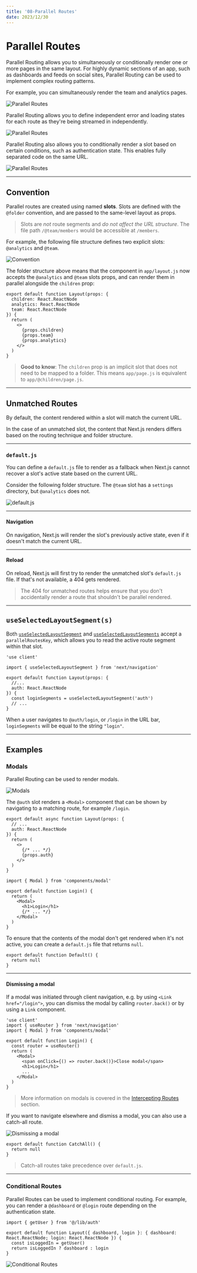 ```yaml
---
title: '08-Parallel Routes'
date: 2023/12/30
---
```


# Parallel Routes

Parallel Routing allows you to simultaneously or conditionally render one or more pages in the same layout. For highly dynamic sections of an app, such as dashboards and feeds on social sites, Parallel Routing can be used to implement complex routing patterns.

For example, you can simultaneously render the team and analytics pages.

![Parallel Routes](https://nextjs.org/_next/image?url=%2Fdocs%2Flight%2Fparallel-routes.png&w=3840&q=75&dpl=dpl_AGVpExNSxGb3dC5jrZYnL2rzPEsj)

Parallel Routing allows you to define independent error and loading states for each route as they're being streamed in independently.

![Parallel Routes](https://nextjs.org/_next/image?url=%2Fdocs%2Flight%2Fparallel-routes-cinematic-universe.png&w=3840&q=75&dpl=dpl_AGVpExNSxGb3dC5jrZYnL2rzPEsj)

Parallel Routing also allows you to conditionally render a slot based on certain conditions, such as authentication state. This enables fully separated code on the same URL.

![Parallel Routes](https://nextjs.org/_next/image?url=%2Fdocs%2Flight%2Fconditional-routes-ui.png&w=3840&q=75&dpl=dpl_AGVpExNSxGb3dC5jrZYnL2rzPEsj)

---

## Convention

Parallel routes are created using named **slots**. Slots are defined with the `@folder` convention, and are passed to the same-level layout as props.

> Slots are _not_ route segments and _do not affect the URL structure_. The file path `/@team/members` would be accessible at `/members`.

For example, the following file structure defines two explicit slots: `@analytics` and `@team`.

![Convention](https://nextjs.org/_next/image?url=%2Fdocs%2Flight%2Fparallel-routes-file-system.png&w=3840&q=75&dpl=dpl_AGVpExNSxGb3dC5jrZYnL2rzPEsj)

The folder structure above means that the component in `app/layout.js` now accepts the `@analytics` and `@team` slots props, and can render them in parallel alongside the `children` prop:

```tsx app/layout.tsx
export default function Layout(props: {
  children: React.ReactNode
  analytics: React.ReactNode
  team: React.ReactNode
}) {
  return (
    <>
      {props.children}
      {props.team}
      {props.analytics}
    </>
  )
}
```

> **Good to know**: The `children` prop is an implicit slot that does not need to be mapped to a folder. This means `app/page.js` is equivalent to `app/@children/page.js`.

---

## Unmatched Routes

By default, the content rendered within a slot will match the current URL.

In the case of an unmatched slot, the content that Next.js renders differs based on the routing technique and folder structure.

---

### `default.js`

You can define a `default.js` file to render as a fallback when Next.js cannot recover a slot's active state based on the current URL.

Consider the following folder structure. The `@team` slot has a `settings` directory, but `@analytics` does not.

![default.js](https://nextjs.org/_next/image?url=%2Fdocs%2Flight%2Fparallel-routes-unmatched-routes.png&w=3840&q=75&dpl=dpl_AGVpExNSxGb3dC5jrZYnL2rzPEsj)

---

#### Navigation

On navigation, Next.js will render the slot's previously active state, even if it doesn't match the current URL.

---

#### Reload

On reload, Next.js will first try to render the unmatched slot's `default.js` file. If that's not available, a 404 gets rendered.

> The 404 for unmatched routes helps ensure that you don't accidentally render a route that shouldn't be parallel rendered.

---

## `useSelectedLayoutSegment(s)`

Both [`useSelectedLayoutSegment`](/docs/app/api-reference/functions/use-selected-layout-segment) and [`useSelectedLayoutSegments`](/docs/app/api-reference/functions/use-selected-layout-segments) accept a `parallelRoutesKey`, which allows you to read the active route segment within that slot.

```tsx app/layout.tsx
'use client'

import { useSelectedLayoutSegment } from 'next/navigation'

export default function Layout(props: {
  //...
  auth: React.ReactNode
}) {
  const loginSegments = useSelectedLayoutSegment('auth')
  // ...
}
```

When a user navigates to `@auth/login`, or `/login` in the URL bar, `loginSegments` will be equal to the string `"login"`.

---

## Examples

### Modals

Parallel Routing can be used to render modals.

![Modals](https://nextjs.org/_next/image?url=%2Fdocs%2Flight%2Fparallel-routes-auth-modal.png&w=3840&q=75&dpl=dpl_AGVpExNSxGb3dC5jrZYnL2rzPEsj)

The `@auth` slot renders a `<Modal>` component that can be shown by navigating to a matching route, for example `/login`.

```tsx app/layout.tsx
export default async function Layout(props: {
  // ...
  auth: React.ReactNode
}) {
  return (
    <>
      {/* ... */}
      {props.auth}
    </>
  )
}
```

```tsx app/@auth/login/page.tsx
import { Modal } from 'components/modal'

export default function Login() {
  return (
    <Modal>
      <h1>Login</h1>
      {/* ... */}
    </Modal>
  )
}
```

To ensure that the contents of the modal don't get rendered when it's not active, you can create a `default.js` file that returns `null`.

```tsx app/@auth/default.tsx
export default function Default() {
  return null
}
```

---

#### Dismissing a modal

If a modal was initiated through client navigation, e.g. by using `<Link href="/login">`, you can dismiss the modal by calling `router.back()` or by using a `Link` component.

```tsx app/@auth/login/page.tsx
'use client'
import { useRouter } from 'next/navigation'
import { Modal } from 'components/modal'

export default function Login() {
  const router = useRouter()
  return (
    <Modal>
      <span onClick={() => router.back()}>Close modal</span>
      <h1>Login</h1>
      ...
    </Modal>
  )
}
```

> More information on modals is covered in the [Intercepting Routes](/docs/app/building-your-application/routing/intercepting-routes) section.

If you want to navigate elsewhere and dismiss a modal, you can also use a catch-all route.

![Dismissing a modal](https://nextjs.org/_next/image?url=%2Fdocs%2Flight%2Fparallel-routes-catchall.png&w=3840&q=75&dpl=dpl_AGVpExNSxGb3dC5jrZYnL2rzPEsj)

```tsx app/@auth/[...catchAll]/page.tsx
export default function CatchAll() {
  return null
}
```

> Catch-all routes take precedence over `default.js`.

---

### Conditional Routes

Parallel Routes can be used to implement conditional routing. For example, you can render a `@dashboard` or `@login` route depending on the authentication state.

```tsx app/layout.tsx
import { getUser } from '@/lib/auth'

export default function Layout({ dashboard, login }: { dashboard: React.ReactNode; login: React.ReactNode }) {
  const isLoggedIn = getUser()
  return isLoggedIn ? dashboard : login
}
```

![Conditional Routes](https://nextjs.org/_next/image?url=%2Fdocs%2Flight%2Fconditional-routes-ui.png&w=3840&q=75&dpl=dpl_AGVpExNSxGb3dC5jrZYnL2rzPEsj)

